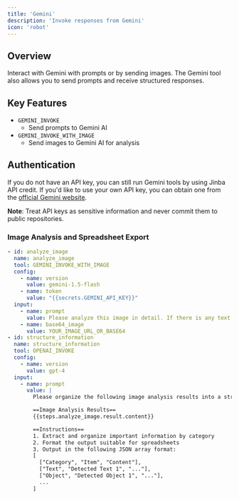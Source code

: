 ```yaml
---
title: 'Gemini'
description: 'Invoke responses from Gemini'
icon: 'robot'
---
```



## Overview
Interact with Gemini with prompts or by sending images. The Gemini tool also allows you to send prompts and receive structured responses.

## Key Features
- `GEMINI_INVOKE`
  - Send prompts to Gemini AI
- `GEMINI_INVOKE_WITH_IMAGE`
  - Send images to Gemini AI for analysis

## Authentication

If you do not have an API key, you can still run Gemini tools by using Jinba API credit. If you'd like to use your own API key, you can obtain one from the [official Gemini website](https://ai.google.dev/gemini-api/docs/api-key).

**Note**: Treat API keys as sensitive information and never commit them to public repositories.

### Image Analysis and Spreadsheet Export
```yaml
- id: analyze_image
  name: analyze_image
  tool: GEMINI_INVOKE_WITH_IMAGE
  config:
    - name: version
      value: gemini-1.5-flash
    - name: token
      value: "{{secrets.GEMINI_API_KEY}}"
  input:
    - name: prompt
      value: Please analyze this image in detail. If there is any text, extract it as well. Please provide as much detail as possible.
    - name: base64_image
      value: YOUR_IMAGE_URL_OR_BASE64
- id: structure_information
  name: structure_information
  tool: OPENAI_INVOKE
  config:
    - name: version
      value: gpt-4
  input:
    - name: prompt
      value: |
        Please organize the following image analysis results into a structured format.

        ==Image Analysis Results==
        {{steps.analyze_image.result.content}}

        ==Instructions==
        1. Extract and organize important information by category
        2. Format the output suitable for spreadsheets
        3. Output in the following JSON array format:
        [
          ["Category", "Item", "Content"],
          ["Text", "Detected Text 1", "..."],
          ["Object", "Detected Object 1", "..."],
          ...
        ]
```
